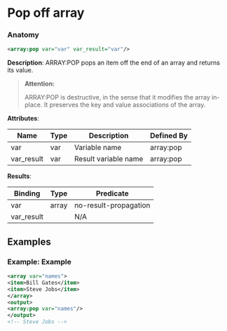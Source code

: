 # Pop off array

### Anatomy

```xml
<array:pop var="var" var_result="var"/>
```

 **Description**:
 ARRAY:POP pops an item off the end of an array and returns its value.


> **Attention:**
>
> ARRAY:POP is destructive, in the sense that it modifies the array in-place. It preserves the key and value associations of the array.

**Attributes**:

| Name | Type | Description | Defined By |
| ---- | ---- | ----------- | ---------- |
| var | var | Variable name | array:pop |
| var_result | var | Result variable name | array:pop |


**Results**:

| Binding | Type | Predicate |
| ------- | ---- | --------- |
| var | array | no-result-propagation |
| var_result |  | N/A |


## Examples

### Example: Example

```xml
<array var="names">
<item>Bill Gates</item>
<item>Steve Jobs</item>
</array>
<output>
<array:pop var="names"/>
</output>
<!-- Steve Jobs -->
```

